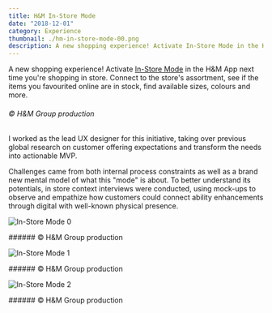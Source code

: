 ```yaml
---
title: H&M In-Store Mode
date: "2018-12-01"
category: Experience
thumbnail: ./hm-in-store-mode-00.png
description: A new shopping experience! Activate In-Store Mode in the H&M App next time you're shopping in store. Connect to the store's assortment, see if the items you favourited online are in stock, find available sizes, colours and more.
---
```



A new shopping experience! Activate [In-Store Mode](https://hmgroup.com/media/news/general-news-2019/h-m-climbs-to-second-place-in-retail-week-indicator.html) in the H&M App next time you're shopping in store. Connect to the store's assortment, see if the items you favourited online are in stock, find available sizes, colours and more.

<EmbedVideo
  width="full"
  host="youtube"
  source="BCmtnDMzuzg"
  title=""
/>

###### © H&M Group production

I worked as the lead UX designer for this initiative, taking over previous global research on customer offering expectations and transform the needs into actionable MVP.

Challenges came from both internal process constraints as well as a brand new mental model of what this "mode" is about. To better understand its potentials, in store context interviews were conducted, using mock-ups to observe and empathize how customers could connect ability enhancements through digital with well-known physical presence.

<EmbedImage width="wide">

![In-Store Mode 0](./hm-in-store-mode-00.png)

</EmbedImage>
###### © H&M Group production

<EmbedImage width="wide">

![In-Store Mode 1](./hm-in-store-mode-01.png)

</EmbedImage>
###### © H&M Group production

<EmbedImage width="wide">

![In-Store Mode 2](./hm-in-store-mode-02.png)

</EmbedImage>
###### © H&M Group production
